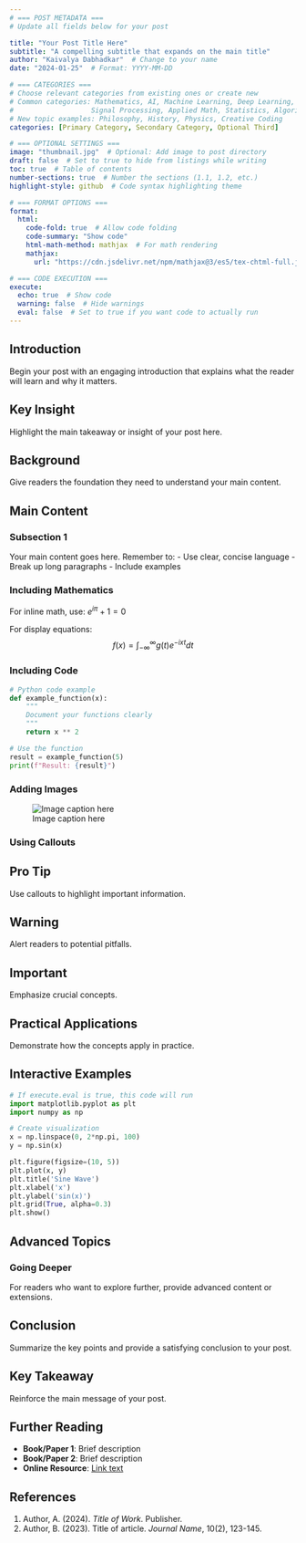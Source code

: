 ```yaml
---
# === POST METADATA ===
# Update all fields below for your post

title: "Your Post Title Here"
subtitle: "A compelling subtitle that expands on the main title"
author: "Kaivalya Dabhadkar"  # Change to your name
date: "2024-01-25"  # Format: YYYY-MM-DD

# === CATEGORIES ===
# Choose relevant categories from existing ones or create new
# Common categories: Mathematics, AI, Machine Learning, Deep Learning, 
#                   Signal Processing, Applied Math, Statistics, Algorithms
# New topic examples: Philosophy, History, Physics, Creative Coding
categories: [Primary Category, Secondary Category, Optional Third]

# === OPTIONAL SETTINGS ===
image: "thumbnail.jpg"  # Optional: Add image to post directory
draft: false  # Set to true to hide from listings while writing
toc: true  # Table of contents
number-sections: true  # Number the sections (1.1, 1.2, etc.)
highlight-style: github  # Code syntax highlighting theme

# === FORMAT OPTIONS ===
format:
  html:
    code-fold: true  # Allow code folding
    code-summary: "Show code"
    html-math-method: mathjax  # For math rendering
    mathjax:
      url: "https://cdn.jsdelivr.net/npm/mathjax@3/es5/tex-chtml-full.js"

# === CODE EXECUTION ===
execute:
  echo: true  # Show code
  warning: false  # Hide warnings
  eval: false  # Set to true if you want code to actually run
---
```


## Introduction

<!-- Start with a compelling hook that draws readers in -->
Begin your post with an engaging introduction that explains what the reader will learn and why it matters.

:::{.callout-note}
## Key Insight
Highlight the main takeaway or insight of your post here.
:::

## Background

<!-- Provide necessary context and background -->
Give readers the foundation they need to understand your main content.

## Main Content

### Subsection 1

Your main content goes here. Remember to:
- Use clear, concise language
- Break up long paragraphs
- Include examples

### Including Mathematics

For inline math, use: $e^{i\pi} + 1 = 0$

For display equations:
$$
f(x) = \int_{-\infty}^{\infty} g(t) e^{-ixt} dt
$$

### Including Code

```python
# Python code example
def example_function(x):
    """
    Document your functions clearly
    """
    return x ** 2

# Use the function
result = example_function(5)
print(f"Result: {result}")
```

### Adding Images

<!-- Place images in your post directory -->
![Image caption here](image.jpg)

### Using Callouts

:::{.callout-tip}
## Pro Tip
Use callouts to highlight important information.
:::

:::{.callout-warning}
## Warning
Alert readers to potential pitfalls.
:::

:::{.callout-important}
## Important
Emphasize crucial concepts.
:::

## Practical Applications

<!-- Show real-world uses of the concept -->
Demonstrate how the concepts apply in practice.

## Interactive Examples

```python
# If execute.eval is true, this code will run
import matplotlib.pyplot as plt
import numpy as np

# Create visualization
x = np.linspace(0, 2*np.pi, 100)
y = np.sin(x)

plt.figure(figsize=(10, 5))
plt.plot(x, y)
plt.title('Sine Wave')
plt.xlabel('x')
plt.ylabel('sin(x)')
plt.grid(True, alpha=0.3)
plt.show()
```

## Advanced Topics

### Going Deeper

For readers who want to explore further, provide advanced content or extensions.

## Conclusion

Summarize the key points and provide a satisfying conclusion to your post.

:::{.callout-important}
## Key Takeaway
Reinforce the main message of your post.
:::

## Further Reading

- **Book/Paper 1**: Brief description
- **Book/Paper 2**: Brief description
- **Online Resource**: [Link text](https://example.com)

## References

1. Author, A. (2024). *Title of Work*. Publisher.
2. Author, B. (2023). Title of article. *Journal Name*, 10(2), 123-145.

<!-- 
## WRITING TIPS:

1. **Title**: Make it compelling and SEO-friendly
2. **Introduction**: Hook readers in the first paragraph
3. **Structure**: Use headers to break up content
4. **Examples**: Include concrete examples
5. **Visuals**: Add diagrams, plots, or images
6. **Code**: Make code examples runnable and well-commented
7. **Math**: Explain equations, don't just show them
8. **Conclusion**: Summarize key points
9. **References**: Cite your sources

## CATEGORIES GUIDE:

### For Math Posts:
categories: [Mathematics, Linear Algebra, Analysis]
categories: [Mathematics, Topology, Geometry]

### For AI/ML Posts:
categories: [AI, Deep Learning, Neural Networks]
categories: [Machine Learning, Statistics, Algorithms]

### For New Topics:
categories: [Philosophy, AI Ethics, Consciousness]
categories: [History, History of Mathematics, Biographies]
categories: [Physics, Quantum Computing, Mechanics]
categories: [Creative Coding, Generative Art, Visualization]
-->

